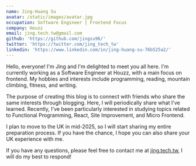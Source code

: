 ```yaml
---
name: Jing-Huang Su
avatar: /static/images/avatar.jpg
occupation: Software Engineer | Frontend Focus
company: Houzz
email: jing.tech.tw@gmail.com
github: 'https://github.com/jingsu96/'
twitter: 'https://twitter.com/jing_tech_tw'
linkedin: 'https://www.linkedin.com/in/jing-huang-su-76b525a2/'
---
```


Hello, everyone! I'm Jing and I'm delighted to meet you all here. I'm currently working as a Software Engineer at Houzz, with a main focus on frontend. My hobbies and interests include programming, reading, mountain climbing, fitness, and writing.

The purpose of creating this blog is to connect with friends who share the same interests through blogging. Here, I will periodically share what I've learned. Recently, I've been particularly interested in studying topics related to Functional Programming, React, Site Improvement, and Micro Frontend.

I plan to move to the UK in mid-2025, so I will start sharing my entire preparation process. If you have the chance, I hope you can also share your UK experience with me.

If you have any questions, please feel free to contact me at [jing.tech.tw](mailto:jing.tech.tw@gmail.com), I will do my best to respond!
